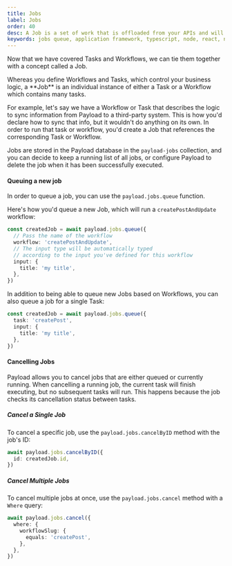 ```yaml
---
title: Jobs
label: Jobs
order: 40
desc: A Job is a set of work that is offloaded from your APIs and will be processed at a later date.
keywords: jobs queue, application framework, typescript, node, react, nextjs
---
```


Now that we have covered Tasks and Workflows, we can tie them together with a concept called a Job.

<Banner type="default">
  Whereas you define Workflows and Tasks, which control your business
  logic, a **Job** is an individual instance of either a Task or a
  Workflow which contains many tasks.
</Banner>

For example, let's say we have a Workflow or Task that describes the logic to sync information from Payload to a third-party system. This is how you'd declare how to sync that info, but it wouldn't do anything on its own. In order to run that task or workflow, you'd create a Job that references the corresponding Task or Workflow.

Jobs are stored in the Payload database in the `payload-jobs` collection, and you can decide to keep a running list of all jobs, or configure Payload to delete the job when it has been successfully executed.

#### Queuing a new job

In order to queue a job, you can use the `payload.jobs.queue` function.

Here's how you'd queue a new Job, which will run a `createPostAndUpdate` workflow:

```ts
const createdJob = await payload.jobs.queue({
  // Pass the name of the workflow
  workflow: 'createPostAndUpdate',
  // The input type will be automatically typed
  // according to the input you've defined for this workflow
  input: {
    title: 'my title',
  },
})
```

In addition to being able to queue new Jobs based on Workflows, you can also queue a job for a single Task:

```ts
const createdJob = await payload.jobs.queue({
  task: 'createPost',
  input: {
    title: 'my title',
  },
})
```

#### Cancelling Jobs

Payload allows you to cancel jobs that are either queued or currently running. When cancelling a running job, the current task will finish executing, but no subsequent tasks will run. This happens because the job checks its cancellation status between tasks.

##### Cancel a Single Job

To cancel a specific job, use the `payload.jobs.cancelByID` method with the job's ID:

```ts
await payload.jobs.cancelByID({
  id: createdJob.id,
})
```

##### Cancel Multiple Jobs

To cancel multiple jobs at once, use the `payload.jobs.cancel` method with a `Where` query:

```ts
await payload.jobs.cancel({
  where: {
    workflowSlug: {
      equals: 'createPost',
    },
  },
})
```
